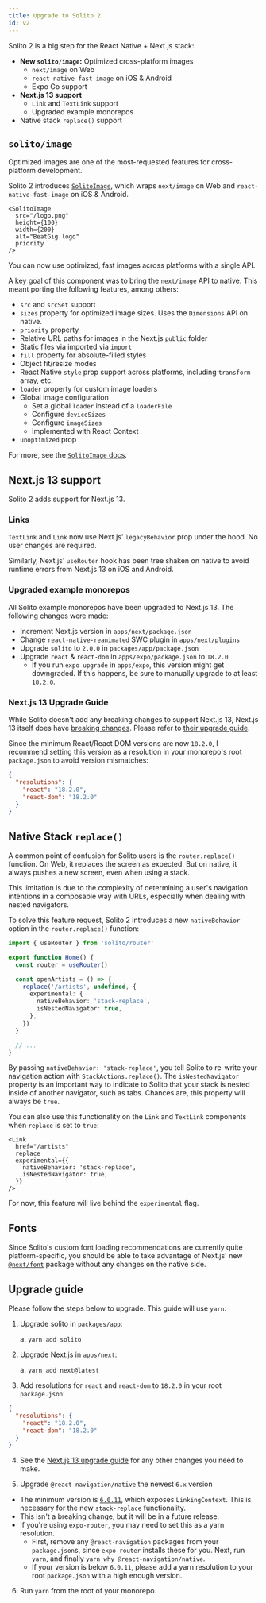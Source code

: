 ```yaml
---
title: Upgrade to Solito 2
id: v2
---
```


Solito 2 is a big step for the React Native + Next.js stack:

- **New `solito/image`:** Optimized cross-platform images
  - `next/image` on Web
  - `react-native-fast-image` on iOS & Android
  - Expo Go support
- **Next.js 13 support**
  - `Link` and `TextLink` support
  - Upgraded example monorepos
- Native stack `replace()` support

## `solito/image`

Optimized images are one of the most-requested features for cross-platform development.

Solito 2 introduces [`SolitoImage`](/usage/image), which wraps `next/image` on Web and `react-native-fast-image` on iOS & Android.

```tsx
<SolitoImage
  src="/logo.png"
  height={100}
  width={200}
  alt="BeatGig logo"
  priority
/>
```

You can now use optimized, fast images across platforms with a single API.

A key goal of this component was to bring the `next/image` API to native. This meant porting the following features, among others:

- `src` and `srcSet` support
- `sizes` property for optimized image sizes. Uses the `Dimensions` API on native.
- `priority` property
- Relative URL paths for images in the Next.js `public` folder
- Static files via imported via `import`
- `fill` property for absolute-filled styles
- Object fit/resize modes
- React Native `style` prop support across platforms, including `transform` array, etc.
- `loader` property for custom image loaders
- Global image configuration
  - Set a global `loader` instead of a `loaderFile`
  - Configure `deviceSizes`
  - Configure `imageSizes`
  - Implemented with React Context
- `unoptimized` prop

For more, see the [`SolitoImage` docs](/usage/image).

## Next.js 13 support

Solito 2 adds support for Next.js 13.

### Links

`TextLink` and `Link` now use Next.js' `legacyBehavior` prop under the hood. No user changes are required.

Similarly, Next.js' `useRouter` hook has been tree shaken on native to avoid runtime errors from Next.js 13 on iOS and Android.

### Upgraded example monorepos

All Solito example monorepos have been upgraded to Next.js 13. The following changes were made:

- Increment Next.js version in `apps/next/package.json`
- Change `react-native-reanimated` SWC plugin in `apps/next/plugins`
- Upgrade `solito` to `2.0.0` in `packages/app/package.json`
- Upgrade `react` & `react-dom` in `apps/expo/package.json` to `18.2.0`
  - If you run `expo upgrade` in `apps/expo`, this version might get downgraded. If this happens, be sure to manually upgrade to at least `18.2.0`.

### Next.js 13 Upgrade Guide

While Solito doesn't add any breaking changes to support Next.js 13, Next.js 13 itself does have [breaking changes](https://nextjs.org/blog/next-13#breaking-changes). Please refer to [their upgrade guide](https://nextjs.org/docs/upgrading).

Since the minimum React/React DOM versions are now `18.2.0`, I recommend setting this version as a resolution in your monorepo's root `package.json` to avoid version mismatches:

```json
{
  "resolutions": {
    "react": "18.2.0",
    "react-dom": "18.2.0"
  }
}
```

## Native Stack `replace()`

A common point of confusion for Solito users is the `router.replace()` function. On Web, it replaces the screen as expected. But on native, it always pushes a new screen, even when using a stack.

This limitation is due to the complexity of determining a user's navigation intentions in a composable way with URLs, especially when dealing with nested navigators.

To solve this feature request, Solito 2 introduces a new `nativeBehavior` option in the `router.replace()` function:

```ts
import { useRouter } from 'solito/router'

export function Home() {
  const router = useRouter()

  const openArtists = () => {
    replace('/artists', undefined, {
      experimental: {
        nativeBehavior: 'stack-replace',
        isNestedNavigator: true,
      },
    })
  }

  // ...
}
```

By passing `nativeBehavior: 'stack-replace'`, you tell Solito to re-write your navigation action with `StackActions.replace()`. The `isNestedNavigator` property is an important way to indicate to Solito that your stack is nested inside of another navigator, such as tabs. Chances are, this property will always be `true`.

You can also use this functionality on the `Link` and `TextLink` components when `replace` is set to `true`:

```tsx
<Link
  href="/artists"
  replace
  experimental={{
    nativeBehavior: 'stack-replace',
    isNestedNavigator: true,
  }}
/>
```

For now, this feature will live behind the `experimental` flag.

## Fonts

Since Solito's custom font loading recommendations are currently quite platform-specific, you should be able to take advantage of Next.js' new [`@next/font`](https://nextjs.org/docs/basic-features/font-optimization) package without any changes on the native side.

## Upgrade guide

Please follow the steps below to upgrade. This guide will use `yarn`.

1. Upgrade solito in `packages/app`:

   a. `yarn add solito`

2. Upgrade Next.js in `apps/next`:

   a. `yarn add next@latest`

3. Add resolutions for `react` and `react-dom` to `18.2.0` in your root `package.json`:

```json
{
  "resolutions": {
    "react": "18.2.0",
    "react-dom": "18.2.0"
  }
}
```

4. See the [Next.js 13 upgrade guide](https://nextjs.org/docs/upgrading) for any other changes you need to make.

5. Upgrade `@react-navigation/native` the newest `6.x` version

- The minimum version is [`6.0.11`](https://github.com/react-navigation/react-navigation/releases?q=linkingcontext&expanded=true), which exposes `LinkingContext`. This is necessary for the new `stack-replace` functionality.
- This isn't a breaking change, but it will be in a future release.
- If you're using `expo-router`, you may need to set this as a yarn resolution.
  - First, remove any `@react-navigation` packages from your `package.json`s, since `expo-router` installs these for you. Next, run `yarn`, and finally `yarn why @react-navigation/native`.
  - If your version is below `6.0.11`, please add a yarn resolution to your root `package.json` with a high enough version.

6. Run `yarn` from the root of your monorepo.
